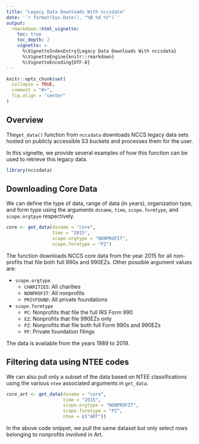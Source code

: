 ```yaml
---
title: "Legacy Data Downloads With nccsdata"
date: '`r format(Sys.Date(), "%B %d %Y")`'
output:
  rmarkdown::html_vignette:
    toc: true
    toc_depth: 2
    vignette: >
      %\VignetteIndexEntry{Legacy Data Downloads With nccsdata}
      %\VignetteEngine{knitr::rmarkdown}
      %\VignetteEncoding{UTF-8}
---
```


```r
knitr::opts_chunk$set(
  collapse = TRUE,
  comment = "#>",
  fig.align = "center"
)
```

## Overview

The`get_data()` function from `nccsdata` downloads NCCS legacy data sets hosted
on publicly accessible S3 buckets and processes them for the user.

In this vignette, we provide several examples of how this function can be used
to retrieve this legacy data.

```r
library(nccsdata)
```

## Downloading Core Data

We can define the type of data, range of data (in years), organization type,
and form type using the arguments `dsname`, `time`, `scope.formtype`, and 
`scope.orgtpye` respectively.

```r
core <- get_data(dsname = "core",
                 time = "2015",
                 scope.orgtype = "NONPROFIT",
                 scope.formtype = "PZ")
```

The function downloads NCCS core data from the year 2015 for all non-profits
that file both full 990s and 990EZs. Other possible argument values are:

* `scope.orgtype`
  + `CHARITIES`: All charities
  + `NONPROFIT`: All nonprofits
  + `PRIVFOUND`: All private foundations
* `scope.formtype`
  + `PC`: Nonprofits that file the full IRS Form 990
  + `EZ`: Nonprofits that file 990EZs only
  + `PZ`: Nonprofits that file both full Form 990s and 990EZs
  + `PF`: Private foundation filings
  
The data is available from the years 1989 to 2019.


## Filtering data using NTEE codes

We can also pull only a subset of the data based on NTEE classifications using
the various `ntee` associated arguments in `get_data`.

```r
core_art <- get_data(dsname = "core",
                     time = "2015",
                     scope.orgtype = "NONPROFIT",
                     scope.formtype = "PZ",
                     ntee = c("ART"))
```

In the above code snippet, we pull the same dataset but only select rows 
belonging to nonprofits involved in Art.
